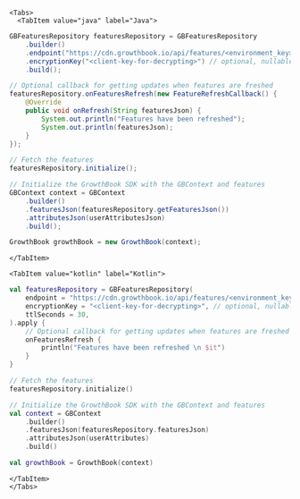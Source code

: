 
```mdx-code-block
<Tabs>
  <TabItem value="java" label="Java">
```

```java
GBFeaturesRepository featuresRepository = GBFeaturesRepository
    .builder()
    .endpoint("https://cdn.growthbook.io/api/features/<environment_key>")
    .encryptionKey("<client-key-for-decrypting>") // optional, nullable
    .build();

// Optional callback for getting updates when features are freshed
featuresRepository.onFeaturesRefresh(new FeatureRefreshCallback() {
    @Override
    public void onRefresh(String featuresJson) {
        System.out.println("Features have been refreshed");
        System.out.println(featuresJson);
    }
});

// Fetch the features
featuresRepository.initialize();

// Initialize the GrowthBook SDK with the GBContext and features
GBContext context = GBContext
    .builder()
    .featuresJson(featuresRepository.getFeaturesJson())
    .attributesJson(userAttributesJson)
    .build();

GrowthBook growthBook = new GrowthBook(context);
```

```mdx-code-block
</TabItem>

<TabItem value="kotlin" label="Kotlin">
```

```kotlin
val featuresRepository = GBFeaturesRepository(
    endpoint = "https://cdn.growthbook.io/api/features/<environment_key>",
    encryptionKey = "<client-key-for-decrypting>", // optional, nullable
    ttlSeconds = 30,
).apply {
    // Optional callback for getting updates when features are freshed
    onFeaturesRefresh {
        println("Features have been refreshed \n $it")
    }
}

// Fetch the features
featuresRepository.initialize()

// Initialize the GrowthBook SDK with the GBContext and features
val context = GBContext
    .builder()
    .featuresJson(featuresRepository.featuresJson)
    .attributesJson(userAttributes)
    .build()

val growthBook = GrowthBook(context)
```

```mdx-code-block
</TabItem>
</Tabs>
```
